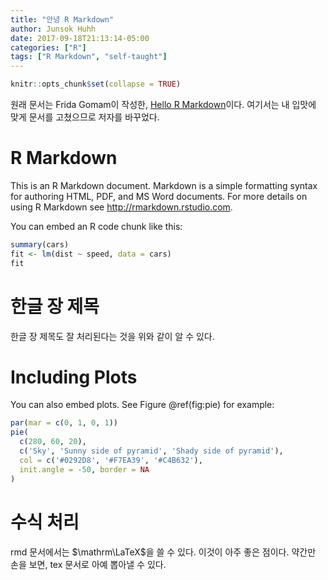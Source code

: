 ```yaml
---
title: "안녕 R Markdown"
author: Junsok Huhh
date: 2017-09-18T21:13:14-05:00
categories: ["R"]
tags: ["R Markdown", "self-taught"]
---
```

  
```r
knitr::opts_chunk$set(collapse = TRUE)
```
원래 문서는 Frida Gomam이 작성한, [Hello R Markdown](https://knausb.github.io/2015/07/hello-r-markdown/)이다. 여기서는 내 입맛에 맞게 문서를 고쳤으므로 저자를 바꾸었다. 

# R Markdown 

This is an R Markdown document. Markdown is a simple formatting syntax for authoring HTML, PDF, and MS Word documents. For more details on using R Markdown see <http://rmarkdown.rstudio.com>.

You can embed an R code chunk like this:
  
```r
summary(cars)
fit <- lm(dist ~ speed, data = cars)
fit
```

# 한글 장 제목 

한글 장 제목도 잘 처리된다는 것을 위와 같이 알 수 있다. 
  
# Including Plots
  
You can also embed plots. See Figure \@ref(fig:pie) for example:
  
```r
par(mar = c(0, 1, 0, 1))
pie(
  c(280, 60, 20),
  c('Sky', 'Sunny side of pyramid', 'Shady side of pyramid'),
  col = c('#0292D8', '#F7EA39', '#C4B632'),
  init.angle = -50, border = NA
)
```

# 수식 처리 

rmd 문서에서는 $\mathrm\LaTeX$을 쓸 수 있다. 이것이 아주 좋은 점이다. 약간만 손을 보면, tex 문서로 아예 뽑아낼 수 있다. 
  
\begin{align}
Z^i_j = \sum_{k=1}^n (x_k + y_k) 
\end{align}